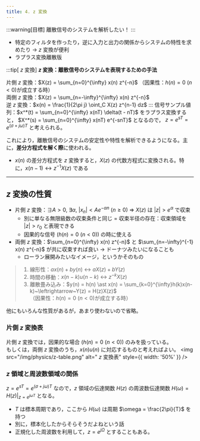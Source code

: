 ```yaml
---
title: 4. z 変換
---
```


:::warning[目標]
離散信号のシステムを解析したい！
:::
- 特定のフィルタを作ったり，逆に入力と出力の関係からシステムの特性を求めたり $\to$  $z$ 変換が便利
- ラプラス変換離散版

:::tip[ $z$ 変換]
**$z$ 変換：離散信号のシステムを表現するための手法**

片側 $z$ 変換：$X(z) = \sum_{n=0}^{\infty} x(n) z^{-n}$ （因果性：$h(n) = 0~(n < 0)$が成立する時）  
両側 $z$ 変換：$X(z) = \sum_{n=-\infty}^{\infty} x(n) z^{-n}$  
逆 $z$ 変換：$x(n) = \frac{1}{2\pi j} \oint_C X(z) z^{n-1} dz$
:::
信号サンプル値列：$x^*(t) = \sum_{n=0}^{\infty} x(nT) \delta(t - nT)$ をラプラス変換すると， $X^*(s) = \sum_{n=0}^{\infty} x(nT) e^{-snT}$ となるので，
$z = e^{sT} = e^{(\sigma + j \omega) T}$ と考えられる。

これにより，離散信号のシステムの安定性や特性を解析できるようになる。主に，**差分方程式を解く際**に使われる。
- $x(n)$ の差分方程式を $z$ 変換すると，$X(z)$ の代数方程式に変換される。特に，$x(n-1) \leftrightarrow z^{-1}X(z)$ である

---

##  $z$ 変換の性質
- 片側 $z$ 変換：$\exists A > 0,~\exists \alpha,~|x_n| < A e^{-\alpha n}~(n \ge 0)~\Rightarrow~X(z)$ は $|z| > e^\alpha$ で収束
    - 別に単なる無限級数の収束条件と同じ = 収束半径の存在：収束領域を $|z| > r_0$ と表現できる
    - 因果的な信号 ($h(n) = 0~(n < 0)$) の時に使える
- 両側 $z$ 変換：$\sum_{n=0}^{\infty} x(n) z^{-n}$ と $\sum_{n=-\infty}^{-1} x(n) z^{-n}$ が共に収束すれば良い $\to$ ドーナツみたいになることも
    - ローラン展開みたいなイメージ，というかそのもの

> 1. 線形性：$a x(n) + b y(n)~\leftrightarrow~a X(z) + b Y(z)$
> 2. 時間の移動：$x(n-k)u(n-k)~\leftrightarrow~z^{-k}X(z)$
> 3. 離散畳み込み：$y(n) = h(n) \ast x(n) = \sum_{k=0}^{\infty}h(k)x(n-k)~\leftrightarrow~Y(z) = H(z)X(z)$  
（因果性：$h(n) = 0~(n < 0)$が成立する時）

他にもいろんな性質があるが，あまり使わないので省略。

### 片側 $z$ 変換表
片側 $z$ 変換では，因果的な場合 ($h(n) = 0~(n < 0)$) のみを扱っている。  
もしくは，両側 $z$ 変換のうち，$x(n)u(n)$ に対応するものと考えればよい。
<img src="/img/physics/z-table.png" alt=" $z$ 変換表" style={{ width: '50%' }} />

### $z$ 領域と周波数領域の関係
$z = e^{sT} = e^{(\sigma + j \omega) T}$ なので，$z$ 領域の伝達関数 $H(z)$ の周波数伝達関数 $H(\omega) = H(z)|_{z = e^{j \omega T}}$ となる。
- $T$ は標本周期であり，ここから $H(\omega)$ は周期 $\omega = \frac{2\pi}{T}$ を持つ
- 別に，標本化したからそらそうだよねという話
- 正規化した周波数を利用して，$z = e^{j \Omega}$ とすることもある。